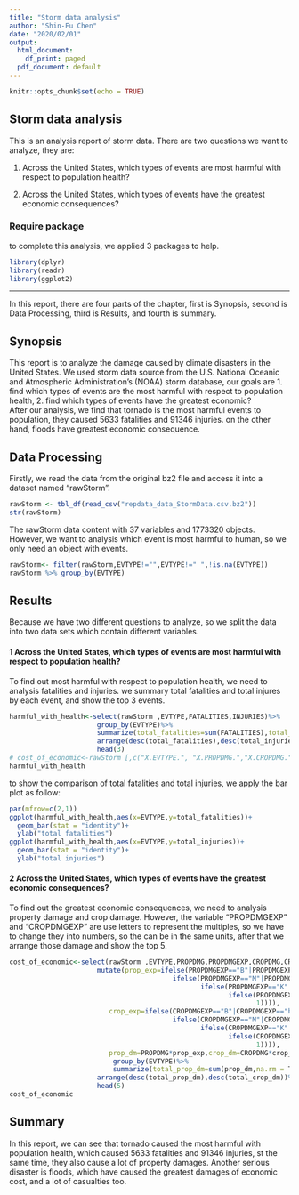 ---
title: "Storm data analysis"
author: "Shin-Fu Chen"
date: "2020/02/01"
output:
  html_document:
    df_print: paged
  pdf_document: default
---

```{r setup, include=FALSE}
knitr::opts_chunk$set(echo = TRUE)
```

## Storm data analysis

This is an analysis report of storm data.
There are two questions we want to analyze, they are:

1. Across the United States, which types of events are most harmful with respect to population health?

2. Across the United States, which types of events have the greatest economic consequences?

### Require package
to complete this analysis, we applied 3 packages to help.
```{r}
library(dplyr)
library(readr)
library(ggplot2)
```

***
In this report, there are four parts of the chapter, first is Synopsis, second is Data Processing, third is Results, and fourth is summary.



## Synopsis
This report is to analyze the damage caused by climate disasters in the United States. We used storm data source from the U.S. National Oceanic and Atmospheric Administration's (NOAA) storm database, our goals are 1. find which types of events are the most harmful with respect to population health, 2. find which types of events have the greatest economic?  
After our analysis, we find that tornado is the most harmful events to population, they caused 5633 fatalities and 91346 injuries. on the other hand, floods have greatest economic consequence.  


## Data Processing

Firstly, we read the data from the original bz2 file and access it into a dataset named "rawStorm".
```{r}
rawStorm <- tbl_df(read_csv("repdata_data_StormData.csv.bz2"))
str(rawStorm)
```
The rawStorm data content with 37 variables and 1773320 objects. However, we want to analysis which event is most harmful to human, so we only need an object with events.
```{r}
rawStorm<- filter(rawStorm,EVTYPE!="",EVTYPE!=" ",!is.na(EVTYPE))
rawStorm %>% group_by(EVTYPE)
```

## Results
Because we have two different questions to analyze, so we split the data into two data sets which contain different variables. 

#### 1 Across the United States, which types of events are most harmful with respect to population health? 
   
 To find out most harmful with respect to population health, we need to analysis fatalities and injuries. we summary total fatalities and total injures by each event, and show the top 3 events.

```{r}
harmful_with_health<-select(rawStorm ,EVTYPE,FATALITIES,INJURIES)%>%
                      group_by(EVTYPE)%>%
                      summarize(total_fatalities=sum(FATALITIES),total_injuries=sum(INJURIES))%>%
                      arrange(desc(total_fatalities),desc(total_injuries))%>%
                      head(3)
# cost_of_economic<-rawStorm [,c("X.EVTYPE.", "X.PROPDMG.","X.CROPDMG.")]
harmful_with_health
```
to show the comparison of total fatalities and total injuries, we apply the bar plot as follow:

```{r, echo=FALSE}
par(mfrow=c(2,1))
ggplot(harmful_with_health,aes(x=EVTYPE,y=total_fatalities))+
  geom_bar(stat = "identity")+
  ylab("total fatalities")
ggplot(harmful_with_health,aes(x=EVTYPE,y=total_injuries))+
  geom_bar(stat = "identity")+
  ylab("total injuries")
```

#### 2 Across the United States, which types of events have the greatest economic consequences?
  
To find out the greatest economic consequences, we need to analysis property damage and crop damage.
However, the variable "PROPDMGEXP" and "CROPDMGEXP" are use letters to represent the multiples, so we have to change they into numbers, so the can be in the same units, after that we arrange those damage and show the top 5. 
```{r}
cost_of_economic<-select(rawStorm ,EVTYPE,PROPDMG,PROPDMGEXP,CROPDMG,CROPDMGEXP)%>%
                      mutate(prop_exp=ifelse(PROPDMGEXP=="B"|PROPDMGEXP=="b",1000000000,
                                         ifelse(PROPDMGEXP=="M"|PROPDMGEXP=="m",1000000,
                                                ifelse(PROPDMGEXP=="K"|PROPDMGEXP=="k",1000,
                                                       ifelse(PROPDMGEXP=="H"|PROPDMGEXP=="h",100,
                                                              1)))),
                         crop_exp=ifelse(CROPDMGEXP=="B"|CROPDMGEXP=="b",1000000000,
                                         ifelse(CROPDMGEXP=="M"|CROPDMGEXP=="m",1000000,
                                                ifelse(CROPDMGEXP=="K"|CROPDMGEXP=="k",1000,
                                                       ifelse(CROPDMGEXP=="H"|CROPDMGEXP=="h",100,
                                                              1)))),
                         prop_dm=PROPDMG*prop_exp,crop_dm=CROPDMG*crop_exp)%>%
                          group_by(EVTYPE)%>%
                          summarize(total_prop_dm=sum(prop_dm,na.rm = T),total_crop_dm=sum(crop_dm,na.rm = T))%>%
                      arrange(desc(total_prop_dm),desc(total_crop_dm))%>%
                      head(5)
cost_of_economic
```

## Summary
In this report, we can see that tornado caused the most harmful with population health,  which caused 5633 fatalities and 91346 injuries, st the same time, they also cause a lot of property damages. 
Another serious disaster is floods, which have caused the greatest damages of economic cost, and a lot of casualties too.  